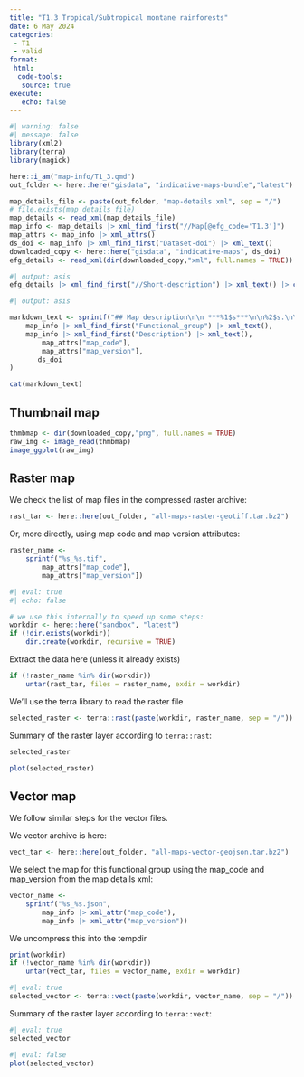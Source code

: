 ```yaml
---
title: "T1.3 Tropical/Subtropical montane rainforests"
date: 6 May 2024
categories:
 - T1
 - valid
format:
 html: 
  code-tools:
   source: true
execute:
   echo: false
---
```


```r
#| warning: false
#| message: false
library(xml2)
library(terra)
library(magick)

here::i_am("map-info/T1_3.qmd")
out_folder <- here::here("gisdata", "indicative-maps-bundle","latest")

map_details_file <- paste(out_folder, "map-details.xml", sep = "/")
# file.exists(map_details_file)
map_details <- read_xml(map_details_file)
map_info <- map_details |> xml_find_first("//Map[@efg_code='T1.3']")
map_attrs <- map_info |> xml_attrs()
ds_doi <- map_info |> xml_find_first("Dataset-doi") |> xml_text()
downloaded_copy <- here::here("gisdata", "indicative-maps", ds_doi)
efg_details <- read_xml(dir(downloaded_copy,"xml", full.names = TRUE))
```

```r
#| output: asis
efg_details |> xml_find_first("//Short-description") |> xml_text() |> cat()
```

```r
#| output: asis

markdown_text <- sprintf("## Map description\n\n ***%1$s***\n\n%2$s.\n\n **Map code and version**: %3$s %4$s. **Available at** DOI:[%5$s](https://doi.org/%5$s)",
    map_info |> xml_find_first("Functional_group") |> xml_text(),
    map_info |> xml_find_first("Description") |> xml_text(),
        map_attrs["map_code"],
        map_attrs["map_version"],
       ds_doi 
)

cat(markdown_text)
```


## Thumbnail map

```r
thmbmap <- dir(downloaded_copy,"png", full.names = TRUE)
raw_img <- image_read(thmbmap)
image_ggplot(raw_img)
```



## Raster map

We check the list of map files in the compressed raster archive:

```r
rast_tar <- here::here(out_folder, "all-maps-raster-geotiff.tar.bz2")
```

Or, more directly, using map code and map version attributes:

```r
raster_name <- 
    sprintf("%s_%s.tif",
        map_attrs["map_code"],
        map_attrs["map_version"])
```

```r
#| eval: true
#| echo: false

# we use this internally to speed up some steps:
workdir <- here::here("sandbox", "latest")
if (!dir.exists(workdir))
    dir.create(workdir, recursive = TRUE)
```

Extract the data here (unless it already exists)
```r
if (!raster_name %in% dir(workdir))
    untar(rast_tar, files = raster_name, exdir = workdir)
```


We'll use the terra library to read the raster file
```r
selected_raster <- terra::rast(paste(workdir, raster_name, sep = "/"))

```

Summary of the raster layer according to `terra::rast`:

```r
selected_raster
```

```r
plot(selected_raster)
```


## Vector map

We follow similar steps for the vector files. 

We vector archive is here:

```r
vect_tar <- here::here(out_folder, "all-maps-vector-geojson.tar.bz2")
```

We select the map for this functional group using the map_code and map_version from the map details xml:

```r
vector_name <- 
    sprintf("%s_%s.json",
        map_info |> xml_attr("map_code"),
        map_info |> xml_attr("map_version"))
```

We uncompress this into the tempdir

```r
print(workdir)
if (!vector_name %in% dir(workdir))
    untar(vect_tar, files = vector_name, exdir = workdir)
```

```r
#| eval: true
selected_vector <- terra::vect(paste(workdir, vector_name, sep = "/"))

```

Summary of the raster layer according to `terra::vect`:

```r
#| eval: true
selected_vector
```

```r
#| eval: false
plot(selected_vector)
```